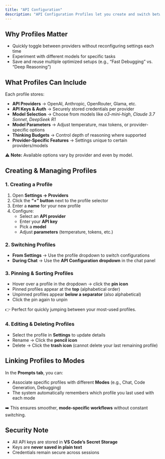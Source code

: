 ```yaml
---
title: "API Configuration"
description: "API Configuration Profiles let you create and switch between different AI provider setups. Each profile can have its own models, parameters, and authentication—making it easy to optimize Softcodes for different workflows."
---
```


## Why Profiles Matter

- Quickly toggle between providers without reconfiguring settings each time
- Experiment with different models for specific tasks
- Save and reuse multiple optimized setups (e.g., “Fast Debugging” vs. “Deep Reasoning”)

## What Profiles Can Include

Each profile stores:

- **API Providers** → OpenAI, Anthropic, OpenRouter, Glama, etc.
- **API Keys & Auth** → Securely stored credentials per provider
- **Model Selection** → Choose from models like _o3-mini-high_, _Claude 3.7 Sonnet_, _DeepSeek R1_
- **Model Parameters** → Adjust temperature, max tokens, or provider-specific options
- **Thinking Budgets** → Control depth of reasoning where supported
- **Provider-Specific Features** → Settings unique to certain providers/models

⚠️ **Note:** Available options vary by provider and even by model.

## Creating & Managing Profiles

### **1. Creating a Profile**

1. Open **Settings → Providers**
2. Click the **“+” button** next to the profile selector
3. Enter a **name** for your new profile
4. Configure:
   - Select an **API provider**
   - Enter your **API key**
   - Pick a **model**
   - Adjust **parameters** (temperature, tokens, etc.)

### **2. Switching Profiles**

- **From Settings** → Use the profile dropdown to switch configurations
- **During Chat** → Use the **API Configuration dropdown** in the chat panel

### **3. Pinning & Sorting Profiles**

- Hover over a profile in the dropdown → click the **pin icon**
- Pinned profiles appear at the **top** (alphabetical order)
- Unpinned profiles appear **below a separator** (also alphabetical)
- Click the pin again to unpin

👉 Perfect for quickly jumping between your most-used profiles.

### **4. Editing & Deleting Profiles**

- Select the profile in **Settings** to update details
- Rename → Click the **pencil icon**
- Delete → Click the **trash icon** (cannot delete your last remaining profile)

## Linking Profiles to Modes

In the **Prompts tab**, you can:

- Associate specific profiles with different **Modes** (e.g., Chat, Code Generation, Debugging)
- The system automatically remembers which profile you last used with each mode

➡️ This ensures smoother, **mode-specific workflows** without constant switching.

## Security Note

- All API keys are stored in **VS Code’s Secret Storage**
- Keys are **never saved in plain text**
- Credentials remain secure across sessions